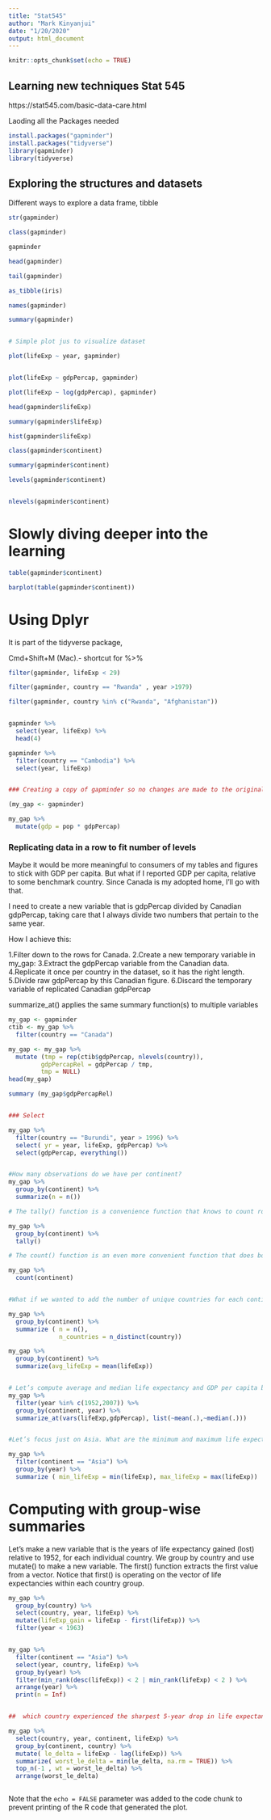 ```yaml
---
title: "Stat545"
author: "Mark Kinyanjui"
date: "1/20/2020"
output: html_document
---
```


```r
knitr::opts_chunk$set(echo = TRUE)
```

## Learning new techniques Stat 545

https://stat545.com/basic-data-care.html


Laoding all the Packages needed

```r
install.packages("gapminder")
install.packages("tidyverse")
library(gapminder)
library(tidyverse)


```


## Exploring the structures and datasets 

Different ways to explore a data frame, tibble 

```r
str(gapminder)

class(gapminder)

gapminder

head(gapminder)

tail(gapminder)

as_tibble(iris)

names(gapminder)

summary(gapminder)


# Simple plot jus to visualize dataset 

plot(lifeExp ~ year, gapminder)


plot(lifeExp ~ gdpPercap, gapminder)

plot(lifeExp ~ log(gdpPercap), gapminder)

head(gapminder$lifeExp)

summary(gapminder$lifeExp)

hist(gapminder$lifeExp)

class(gapminder$continent)

summary(gapminder$continent)

levels(gapminder$continent)


nlevels(gapminder$continent)


```

# Slowly diving deeper into the learning 

```r
table(gapminder$continent)

barplot(table(gapminder$continent))


```

# Using Dplyr  
It is part of the tidyverse package,

Cmd+Shift+M (Mac).- shortcut for %>%

```r
filter(gapminder, lifeExp < 29)

filter(gapminder, country == "Rwanda" , year >1979)

filter(gapminder, country %in% c("Rwanda", "Afghanistan"))


gapminder %>% 
  select(year, lifeExp) %>% 
  head(4)

gapminder %>% 
  filter(country == "Cambodia") %>% 
  select(year, lifeExp)


### Creating a copy of gapminder so no changes are made to the original dataset

(my_gap <- gapminder)

my_gap %>% 
  mutate(gdp = pop * gdpPercap)

```

### Replicating data in a row to fit number of levels 
Maybe it would be more meaningful to consumers of my tables and figures to stick with GDP per capita. But what if I reported GDP per capita, relative to some benchmark country. Since Canada is my adopted home, I’ll go with that.

I need to create a new variable that is gdpPercap divided by Canadian gdpPercap, taking care that I always divide two numbers that pertain to the same year.

How I achieve this:

1.Filter down to the rows for Canada.
2.Create a new temporary variable in my_gap:
3.Extract the gdpPercap variable from the Canadian data.
4.Replicate it once per country in the dataset, so it has the right length.
5.Divide raw gdpPercap by this Canadian figure.
6.Discard the temporary variable of replicated Canadian gdpPercap



summarize_at() applies the same summary function(s) to multiple variables

```r
my_gap <- gapminder
ctib <- my_gap %>% 
  filter(country == "Canada") 

my_gap <- my_gap %>% 
  mutate (tmp = rep(ctib$gdpPercap, nlevels(country)),
         gdpPercapRel = gdpPercap / tmp,
         tmp = NULL)
head(my_gap)

summary (my_gap$gdpPercapRel)


### Select 

my_gap %>% 
  filter(country == "Burundi", year > 1996) %>% 
  select( yr = year, lifeExp, gdpPercap) %>% 
  select(gdpPercap, everything())


#How many observations do we have per continent?
my_gap %>% 
  group_by(continent) %>% 
  summarize(n = n())

# The tally() function is a convenience function that knows to count rows. It honors groups

my_gap %>% 
  group_by(continent) %>% 
  tally()

# The count() function is an even more convenient function that does both grouping and counting

my_gap %>% 
  count(continent)


#What if we wanted to add the number of unique countries for each continent?

my_gap %>% 
  group_by(continent) %>% 
  summarize ( n = n(),
              n_countries = n_distinct(country)) 

my_gap %>% 
  group_by(continent) %>% 
  summarize(avg_lifeExp = mean(lifeExp))


# Let’s compute average and median life expectancy and GDP per capita by continent by year…but only for 1952 and 2007.
my_gap %>% 
  filter(year %in% c(1952,2007)) %>% 
  group_by(continent, year) %>% 
  summarize_at(vars(lifeExp,gdpPercap), list(~mean(.),~median(.)))


#Let’s focus just on Asia. What are the minimum and maximum life expectancies seen by year?

my_gap %>% 
  filter(continent == "Asia") %>% 
  group_by(year) %>% 
  summarize ( min_lifeExp = min(lifeExp), max_lifeExp = max(lifeExp))

```
# Computing with group-wise summaries
Let’s make a new variable that is the years of life expectancy gained (lost) relative to 1952, for each individual country. We group by country and use mutate() to make a new variable. The first() function extracts the first value from a vector. Notice that first() is operating on the vector of life expectancies within each country group.

```r
my_gap %>% 
  group_by(country) %>% 
  select(country, year, lifeExp) %>% 
  mutate(lifeExp_gain = lifeExp - first(lifeExp)) %>% 
  filter(year < 1963)


my_gap %>%
  filter(continent == "Asia") %>% 
  select(year, country, lifeExp) %>% 
  group_by(year) %>% 
  filter(min_rank(desc(lifeExp)) < 2 | min_rank(lifeExp) < 2 ) %>% 
  arrange(year) %>% 
  print(n = Inf)


##  which country experienced the sharpest 5-year drop in life expectancy

my_gap %>% 
  select(country, year, continent, lifeExp) %>%
  group_by(continent, country) %>%
  mutate( le_delta = lifeExp - lag(lifeExp)) %>%
  summarize( worst_le_delta = min(le_delta, na.rm = TRUE)) %>% 
  top_n(-1 , wt = worst_le_delta) %>% 
  arrange(worst_le_delta)



```

Note that the `echo = FALSE` parameter was added to the code chunk to prevent printing of the R code that generated the plot.
